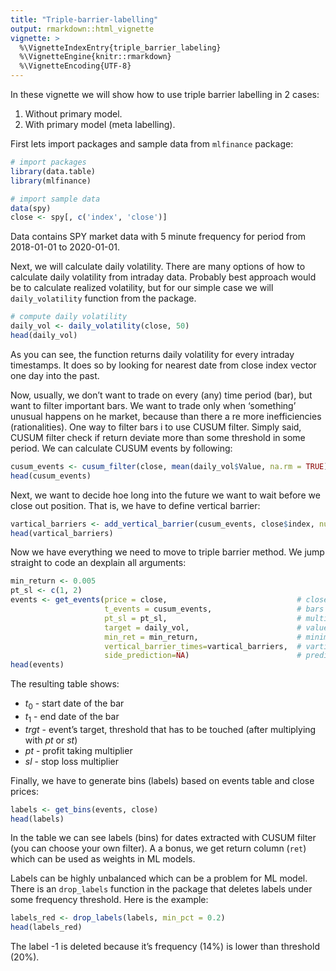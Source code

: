 ```yaml
---
title: "Triple-barrier-labelling"
output: rmarkdown::html_vignette
vignette: >
  %\VignetteIndexEntry{triple_barrier_labeling}
  %\VignetteEngine{knitr::rmarkdown}
  %\VignetteEncoding{UTF-8}
---
```




In these vignette we will show how to use triple barrier labelling in 2 cases:

1. Without primary model.
2. With primary model (meta labelling).

First lets import packages and sample data from `mlfinance` package:

```r
# import packages
library(data.table)
library(mlfinance)

# import sample data
data(spy)
close <- spy[, c('index', 'close')]
```

Data contains SPY market data with 5 minute frequency for period from 2018-01-01 to 2020-01-01.

Next, we will calculate daily volatility. There are many options of how to calculate daily volatility from intraday data.
Probably best approach would be to calculate realized volatility, but for our simple case we will `daily_volatility` function from the package.

```r
# compute daily volatility
daily_vol <- daily_volatility(close, 50)
head(daily_vol)
```

As you can see, the function returns daily volatility for every intraday timestamps. It does so by looking for nearest date from close index vector one day into the past.

Now, usually, we don't want to trade on every (any) time period (bar), but want to filter important bars. We want to trade only when 'something' unusual happens on he market, because than there a re more inefficiencies (rationalities). One way to filter bars i to use CUSUM filter. Simply said, CUSUM filter check if return deviate more than some threshold in some period. We can calculate CUSUM events by following:

```r
cusum_events <- cusum_filter(close, mean(daily_vol$Value, na.rm = TRUE))
head(cusum_events)
```

Next, we want to decide hoe long into the future we want to wait before we close out position.
That is, we have to define vertical barrier:

```r
vartical_barriers <- add_vertical_barrier(cusum_events, close$index, num_days = 1)
head(vartical_barriers)
```

Now we have everything we need to move to triple barrier method. We jump straight to code an dexplain all arguments:

```r
min_return <- 0.005
pt_sl <- c(1, 2)
events <- get_events(price = close,                             # close data.table with index and value
                     t_events = cusum_events,                   # bars to look at for trades
                     pt_sl = pt_sl,                             # multiple target argument to get width of the barriers
                     target = daily_vol,                        # values that are used to determine the width of the barrier
                     min_ret = min_return,                      # minimum return between events
                     vertical_barrier_times=vartical_barriers,  # vartical barriers timestamps
                     side_prediction=NA)                        # prediction from primary model (in this case no primary model)
head(events)
```

The resulting table shows:

- $t_0$ - start date of the bar
- $t_1$ - end date of the bar
- $trgt$ - event's target, threshold that has to be touched (after multiplying with $pt$ or $st$)
- $pt$ - profit taking multiplier
- $sl$ - stop loss multiplier

Finally, we have to generate bins (labels) based on events table and close prices:

```r
labels <- get_bins(events, close)
head(labels)
```

In the table we can see labels (bins) for dates extracted with CUSUM filter (you can choose your own filter). 
A a bonus, we get return column (`ret`) which can be used as weights in ML models.

Labels can be highly unbalanced which can be a problem for ML model.
There is an `drop_labels` function in the package that deletes labels under some frequency threshold. Here is the example:

```r
labels_red <- drop_labels(labels, min_pct = 0.2)
head(labels_red)
```

The label -1 is deleted because it's frequency (14%) is lower than threshold (20%).
